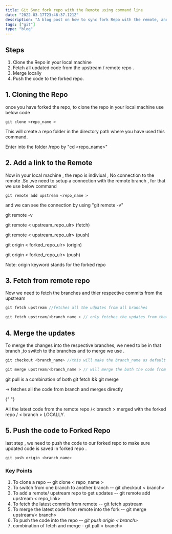 ```yaml
---
title: Git Sync fork repo with the Remote using command line
date: "2022-03-17T23:46:37.121Z"
description: "A blog post on how to sync fork Repo with the remote, and get the know the commands in details."
tags: ["git"]
type: "blog"
---
```


## Steps

1.  Clone the Repo in your local machine
2.  Fetch all updated code from the upstream / remote repo .
3.  Merge locally
4.  Push the code to the forked repo.

## 1. Cloning the Repo

once you have forked the repo, to clone the repo in your local machine use below code

```git file=terminal
git clone <repo_name >
```

This will create a repo folder in the directory path where you have used this command.

Enter into the folder /repo by "cd <repo_name>"

## 2. Add a link to the Remote

Now in your local machine , the repo is indiviual , No connection to the remote .So ,we need to setup a connection with the remote branch , for that we use below command

```git file=terminal
git remote add upstream <repo_name >
```

and we can see the connection by using "git remote -v"

<Accordation heading="Using git remote -v">
git remote -v

git remote < upstream_repo_ulr> (fetch)

git remote < upstream_repo_ulr> (push)

git origin < forked_repo_ulr> (origin)

git origin < forked_repo_ulr> (push)

Note: origin keyword stands for the forked repo

</Accordation >


## 3. Fetch from remote repo

Now we need to fetch the branches and thier respective commits from the upstream

```js file=terminal
git fetch upstream //fetches all the udpates from all branches

git fetch upstream/<branch_name > // only fetches the updates from that branch
```

## 4. Merge the updates

To merge the changes into the respective branches, we need to be in that branch ,to switch to the branches and to merge we use .

```js file=terminal
git checkout <branch_name> //this will make the branch_name as default branch in local

git merge upstream/<branch_name > // will merge the both the code from the branch
```

<Callouts name="info">
  git pull is a combination of both git fetch && git merge
  <p>-> fetches all the code from branch and merges directly</p>{" "}
</Callouts>

All the latest code from the remote repo /< branch > merged with the forked repo / < branch > LOCALLY.

## 5. Push the code to Forked Repo

last step , we need to push the code to our forked repo to make sure updated code is saved in forked repo .

```js file=terminal
git push origin <branch_name>
```

### Key Points

1. To clone a repo -- git clone < repo_name >
2. To switch from one branch to another branch -- git checkout < branch>
3. To add a remote/ upstream repo to get updates -- git remote add upstream < repo_link>
4. To fetch the latest commits from remote -- git fetch upstream
5. To merge the latest code from remote into the fork -- git merge upstream/< branch>
6. To push the code into the repo -- <i>git push origin < branch></i>
7. combination of fetch and merge - git pull < branch>
